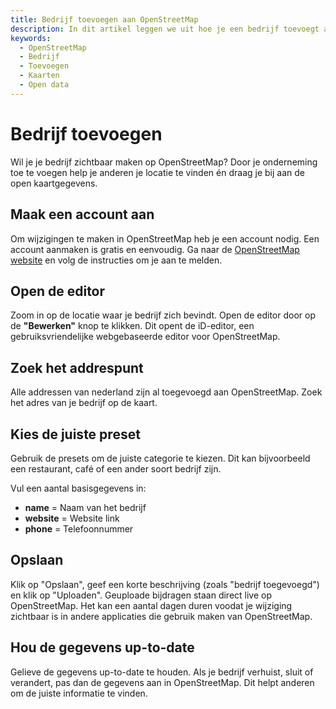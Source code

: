 ```yaml
---
title: Bedrijf toevoegen aan OpenStreetMap
description: In dit artikel leggen we uit hoe je een bedrijf toevoegt aan OpenStreetMap.
keywords:
  - OpenStreetMap
  - Bedrijf
  - Toevoegen
  - Kaarten
  - Open data
---
```


# Bedrijf toevoegen

Wil je je bedrijf zichtbaar maken op OpenStreetMap? Door je onderneming toe te voegen help je anderen je locatie te vinden én draag je bij aan de open kaartgegevens.

## Maak een account aan

Om wijzigingen te maken in OpenStreetMap heb je een account nodig. Een account aanmaken is gratis en eenvoudig. Ga naar de [OpenStreetMap website](https://www.openstreetmap.org/user/new) en volg de instructies om je aan te melden.

## Open de editor

Zoom in op de locatie waar je bedrijf zich bevindt. Open de editor door op de **"Bewerken"** knop te klikken. Dit opent de iD-editor, een gebruiksvriendelijke webgebaseerde editor voor OpenStreetMap.

## Zoek het addrespunt

Alle addressen van nederland zijn al toegevoegd aan OpenStreetMap. Zoek het adres van je bedrijf op de kaart. 

## Kies de juiste preset

Gebruik de presets om de juiste categorie te kiezen. Dit kan bijvoorbeeld een restaurant, café of een ander soort bedrijf zijn.

Vul een aantal basisgegevens in:

- **name** = Naam van het bedrijf
- **website** = Website link
- **phone** = Telefoonnummer

## Opslaan

Klik op "Opslaan", geef een korte beschrijving (zoals "bedrijf toegevoegd") en klik op "Uploaden". Geuploade bijdragen staan direct live op OpenStreetMap. Het kan een aantal dagen duren voodat je wijziging zichtbaar is in andere applicaties die gebruik maken van OpenStreetMap.

## Hou de gegevens up-to-date

Gelieve de gegevens up-to-date te houden. Als je bedrijf verhuist, sluit of verandert, pas dan de gegevens aan in OpenStreetMap. Dit helpt anderen om de juiste informatie te vinden.